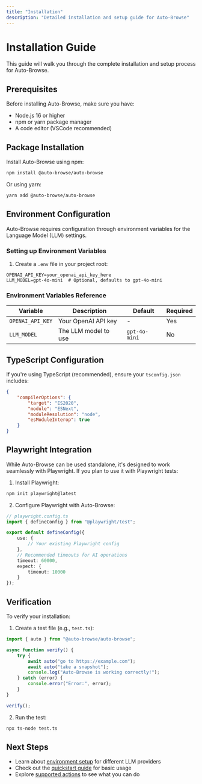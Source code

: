 ```yaml
---
title: "Installation"
description: "Detailed installation and setup guide for Auto-Browse"
---
```


# Installation Guide

This guide will walk you through the complete installation and setup process for Auto-Browse.

## Prerequisites

Before installing Auto-Browse, make sure you have:

- Node.js 16 or higher
- npm or yarn package manager
- A code editor (VSCode recommended)

## Package Installation

Install Auto-Browse using npm:

```bash
npm install @auto-browse/auto-browse
```

Or using yarn:

```bash
yarn add @auto-browse/auto-browse
```

## Environment Configuration

Auto-Browse requires configuration through environment variables for the Language Model (LLM) settings.

### Setting up Environment Variables

1. Create a `.env` file in your project root:

```env
OPENAI_API_KEY=your_openai_api_key_here
LLM_MODEL=gpt-4o-mini  # Optional, defaults to gpt-4o-mini
```

### Environment Variables Reference

| Variable         | Description          | Default       | Required |
| ---------------- | -------------------- | ------------- | -------- |
| `OPENAI_API_KEY` | Your OpenAI API key  | -             | Yes      |
| `LLM_MODEL`      | The LLM model to use | `gpt-4o-mini` | No       |

## TypeScript Configuration

If you're using TypeScript (recommended), ensure your `tsconfig.json` includes:

```json
{
	"compilerOptions": {
		"target": "ES2020",
		"module": "ESNext",
		"moduleResolution": "node",
		"esModuleInterop": true
	}
}
```

## Playwright Integration

While Auto-Browse can be used standalone, it's designed to work seamlessly with Playwright. If you plan to use it with Playwright tests:

1. Install Playwright:

```bash
npm init playwright@latest
```

2. Configure Playwright with Auto-Browse:

```typescript
// playwright.config.ts
import { defineConfig } from "@playwright/test";

export default defineConfig({
	use: {
		// Your existing Playwright config
	},
	// Recommended timeouts for AI operations
	timeout: 60000,
	expect: {
		timeout: 10000
	}
});
```

## Verification

To verify your installation:

1. Create a test file (e.g., `test.ts`):

```typescript
import { auto } from "@auto-browse/auto-browse";

async function verify() {
	try {
		await auto("go to https://example.com");
		await auto("take a snapshot");
		console.log("Auto-Browse is working correctly!");
	} catch (error) {
		console.error("Error:", error);
	}
}

verify();
```

2. Run the test:

```bash
npx ts-node test.ts
```

## Next Steps

- Learn about [environment setup](/environment-setup) for different LLM providers
- Check out the [quickstart guide](/quickstart) for basic usage
- Explore [supported actions](/actions/clicking) to see what you can do

